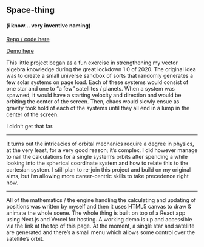 
## Space-thing
#### (i know... very inventive naming)

<p><a href="https://github.com/SmithKy3/space-thing" target="_blank">Repo / code here <CodeSlash /></a></p>

<p><a href="https://space-thing.now.sh" target="_blank">Demo here <Play /></a></p>

This little project began as a fun exercise in strengthening my vector algebra knowledge during the great
lockdown 1.0 of 2020. The original idea was to create a small universe sandbox of sorts that randomly generates
a few solar systems on page load. Each of these systems would consist of one star and one to “a few”
satellites / planets. When a system was spawned, it would have a starting velocity and direction and would be
orbiting the center of the screen. Then, chaos would slowly ensue as gravity took hold of each of the systems until
they all end in a lump in the center of the screen.

I didn’t get that far.

---

It turns out the intricacies of orbital mechanics require a degree in physics, at the very least,
for a very good reason; it’s complex. I did however manage to nail the calculations for a single
system’s orbits after spending a while looking into the spherical coordinate system and how to relate
this to the cartesian system. I still plan to re-join this project and build on my original
aims, but i’m allowing more career-centric skills to take precedence right now.

---

All of the mathematics / the engine handling the calculating and updating of positions was written
by myself and then it uses HTML5 canvas to draw & animate the whole scene. The whole thing is built on
top of a React app using Next.js and Vercel for hosting. A working demo is up and accessible via the link
at the top of this page. At the moment, a single star and satellite are generated and there’s a small
menu which allows some control over the satellite’s orbit.
